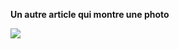 **Un autre article qui montre une photo**

**﻿**![](http://localhost:5001/activities/images/image-51c25ea0-a9f9-4e95-825b-d9077b8989f11702652798307toto.jpg)
